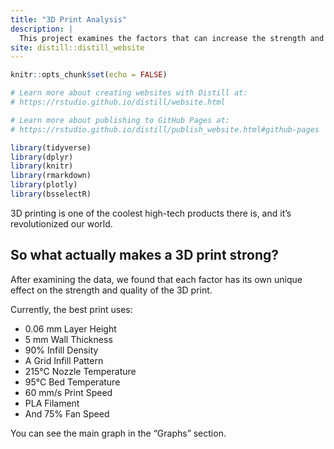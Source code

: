 ```yaml
---
title: "3D Print Analysis"
description: |
  This project examines the factors that can increase the strength and quality of a 3D print.
site: distill::distill_website
---
```


```r
knitr::opts_chunk$set(echo = FALSE)

# Learn more about creating websites with Distill at:
# https://rstudio.github.io/distill/website.html

# Learn more about publishing to GitHub Pages at:
# https://rstudio.github.io/distill/publish_website.html#github-pages

library(tidyverse)
library(dplyr)
library(knitr)
library(rmarkdown)
library(plotly)
library(bsselectR)
```

3D printing is one of the coolest high-tech products there is, and it's revolutionized our world.

## So what actually makes a 3D print strong?

After examining the data, we found that each factor has its own unique effect on the strength and quality of the 3D print.

Currently, the best print uses:  

* 0.06 mm Layer Height  
* 5 mm Wall Thickness  
* 90% Infill Density  
* A Grid Infill Pattern  
* 215°C Nozzle Temperature  
* 95°C Bed Temperature  
* 60 mm/s Print Speed  
* PLA Filament  
* And 75% Fan Speed  

You can see the main graph in the "Graphs" section.

